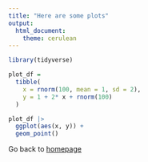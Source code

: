 ```yaml
---
title: "Here are some plots"
output: 
  html_document:
    theme: cerulean
---
```



```r
library(tidyverse)
```

```r
plot_df = 
  tibble(
    x = rnorm(100, mean = 1, sd = 2),
    y = 1 + 2* x + rnorm(100)
  )
```

```r
plot_df |> 
  ggplot(aes(x, y)) +
  geom_point()
```

Go back to [homepage](index.html)

